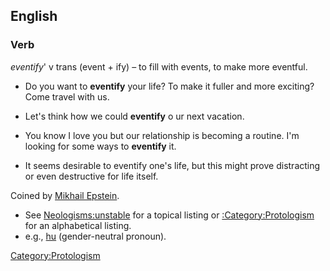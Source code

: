 ==English==
===Verb===

''eventify'''  v trans (event + ify) – to  fill with events, to make more eventful.


*Do you want to '''eventify'''  your life? To make it fuller and more exciting? Come travel with us.

* Let's think how we could '''eventify''' o ur next vacation. 

*You know I love you but our relationship is becoming a routine. I'm looking for some ways to '''eventify'''  it.

*It seems desirable to eventify one's life, but this might prove distracting or even destructive for life itself.

Coined by [[Mikhail Epstein]].

*See [[Neologisms:unstable]] for a topical listing or [[:Category:Protologism]] for an alphabetical listing.
* e.g., [[hu]] (gender-neutral pronoun).

{{protologism}} 
 [[Category:Protologism]]